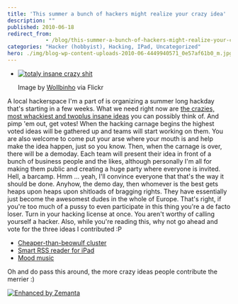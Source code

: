```yaml
---
title: 'This summer a bunch of hackers might realize your crazy idea'
description: ""
published: 2010-06-18
redirect_from: 
            - /blog/this-summer-a-bunch-of-hackers-might-realize-your-crazy-idea/swizec/1365
categories: "Hacker (hobbyist), Hacking, IPad, Uncategorized"
hero: ./img/blog-wp-content-uploads-2010-06-4449940571_0e57af61b0_m.jpg
---
```


-   [![totaly insane crazy shit](./img/blog-wp-content-uploads-2010-06-4449940571_0e57af61b0_m.jpg "totaly insane crazy shit")](http://www.flickr.com/photos/10177557@N08/4449940571)

    Image by [Wollbinho](http://www.flickr.com/photos/10177557@N08/4449940571) via Flickr

A local hackerspace I'm a part of is organizing a summer long hackday that's starting in a few weeks. What we need right now are [the crazies, most whackiest and twoplus insane ideas](http://summer.hekovnik.si/ideas-and-projects/) you can possibly think of. And pimp 'em out, get votes! When the hacking carnage begins the highest voted ideas will be gathered up and teams will start working on them. You are also welcome to come put your arse where your mouth is and help make the idea happen, just so you know. Then, when the carnage is over, there will be a demoday. Each team will present their idea in front of a bunch of business people and the likes, although personally I'm all for making them public and creating a huge party where everyone is invited. Hell, a barcamp. Hmm ... yeah, I'll convince everyone that that's the way it should be done. Anyhow, the demo day, then whomever is the best gets heaps upon heaps upon shitloads of bragging rights. They have essentially just become the awesomest dudes in the whole of Europe. That's right, if you're too much of a pussy to even participate in this thing you're a de facto loser. Turn in your hacking license at once. You aren't worthy of calling yourself a hacker. Also, while you're reading this, why not go ahead and vote for the three ideas I contributed :P

-   [Cheaper-than-beowulf cluster](http://summerinabasement.uservoice.com/forums/59903-ideas-and-projects/suggestions/835095-web-cheaper-than-beowulf-cluster?ref=title)
-   [Smart RSS reader for iPad](http://summerinabasement.uservoice.com/forums/59903-ideas-and-projects/suggestions/834765-mobile-smart-ipad-rss-reader?ref=title)
-   [Mood music](http://summerinabasement.uservoice.com/forums/59903-ideas-and-projects/suggestions/841441-mobile-web-mood-music?ref=title)

Oh and do pass this around, the more crazy ideas people contribute the merrier :)

[![Enhanced by Zemanta](http://img.zemanta.com/zemified_e.png?x-id=e0a5ac72-c0d8-450c-bbdd-aea80e892dfd)](http://www.zemanta.com/ "Enhanced by Zemanta")
